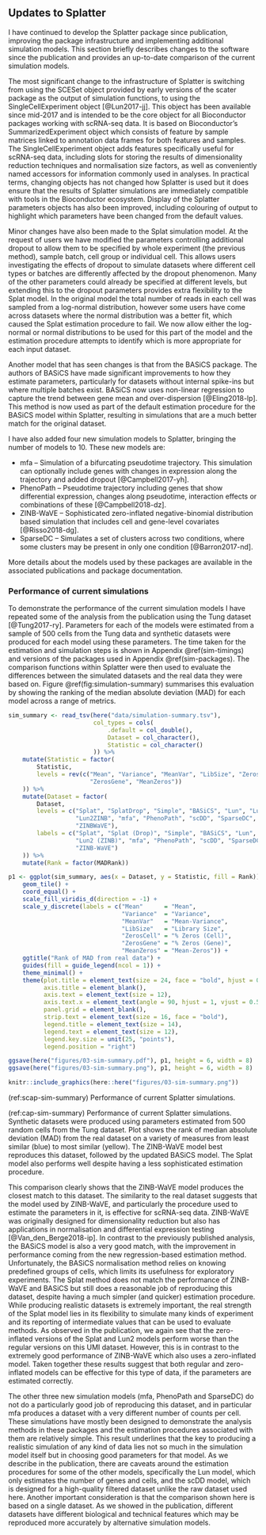 ## Updates to Splatter {#splatter-update}

I have continued to develop the Splatter package since publication, improving
the package infrastructure and implementing additional simulation models. This
section briefly describes changes to the software since the publication and
provides an up-to-date comparison of the current simulation models.

The most significant change to the infrastructure of Splatter is switching from
using the SCESet object provided by early versions of the scater package as the
output of simulation functions, to using the SingleCellExperiment object
[@Lun2017-jj]. This object has been available since mid-2017 and is intended to
be the core object for all Bioconductor packages working with scRNA-seq data.
It is based on Bioconductor's SummarizedExperiment object which consists of
feature by sample matrices linked to annotation data frames for both features
and samples. The SingleCellExperiment object adds features specifically useful
for scRNA-seq data, including slots for storing the results of dimensionality
reduction techniques and normalisation size factors, as well as conveniently
named accessors for information commonly used in analyses. In practical terms,
changing objects has not changed how Splatter is used but it does ensure that
the results of Splatter simulations are immediately compatible with tools in
the Bioconductor ecosystem. Display of the Splatter parameters objects has also
been improved, including colouring of output to highlight which parameters have
been changed from the default values.

Minor changes have also been made to the Splat simulation model. At the request
of users we have modified the parameters controlling additional dropout to
allow them to be specified by whole experiment (the previous method), sample
batch, cell group or individual cell. This allows users investigating the
effects of dropout to simulate datasets where different cell types or batches
are differently affected by the dropout phenomenon. Many of the other
parameters could already be specified at different levels, but extending this to
the dropout parameters provides extra flexibility to the Splat model. In the
original model the total number of reads in each cell was sampled from a
log-normal distribution, however some users have come across datasets where the
normal distribution was a better fit, which caused the Splat estimation
procedure to fail. We now allow either the log-normal or normal distributions
to be used for this part of the model and the estimation procedure attempts to
identify which is more appropriate for each input dataset.

Another model that has seen changes is that from the BASiCS package. The
authors of BASiCS have made significant improvements to how they estimate
parameters, particularly for datasets without internal spike-ins but where
multiple batches exist. BASiCS now uses non-linear regression to capture the
trend between gene mean and over-dispersion [@Eling2018-lp]. This method is now
used as part of the default estimation procedure for the BASiCS model within
Splatter, resulting in simulations that are a much better match for the
original dataset.

I have also added four new simulation models to Splatter, bringing the number of
models to 10. These new models are:

* mfa -- Simulation of a bifurcating pseudotime trajectory. This simulation can
  optionally include genes with changes in expression along the trajectory and
  added dropout [@Campbell2017-yh].
* PhenoPath -- Pseudotime trajectory including genes that show differential
  expression, changes along pseudotime, interaction effects or combinations of
  these [@Campbell2018-dz].
* ZINB-WaVE -- Sophisticated zero-inflated negative-binomial distribution based
  simulation that includes cell and gene-level covariates [@Risso2018-dg].
* SparseDC -- Simulates a set of clusters across two conditions, where
  some clusters may be present in only one condition [@Barron2017-nd].

More details about the models used by these packages are available in the
associated publications and package documentation.

### Performance of current simulations

\FloatBarrier

To demonstrate the performance of the current simulation models I have repeated
some of the analysis from the publication using the Tung dataset
[@Tung2017-ry]. Parameters for each of the models were estimated from a sample
of 500 cells from the Tung data and synthetic datasets were produced for each
model using these parameters. The time taken for the estimation and simulation
steps is shown in Appendix \@ref(sim-timings) and versions of the packages used
in Appendix \@ref(sim-packages). The comparison functions within Splatter were
then used to evaluate the differences between the simulated datasets and the
real data they were based on. Figure \@ref(fig:simulation-summary) summarises
this evaluation by showing the ranking of the median absolute deviation (MAD)
for each model across a range of metrics.

```r
sim_summary <- read_tsv(here("data/simulation-summary.tsv"),
                        col_types = cols(
                            .default = col_double(),
                            Dataset = col_character(),
                            Statistic = col_character()
                        )) %>%
    mutate(Statistic = factor(
        Statistic,
        levels = rev(c("Mean", "Variance", "MeanVar", "LibSize", "ZerosCell",
                       "ZerosGene", "MeanZeros"))
    )) %>%
    mutate(Dataset = factor(
        Dataset,
        levels = c("Splat", "SplatDrop", "Simple", "BASiCS", "Lun", "Lun2",
                   "Lun2ZINB", "mfa", "PhenoPath", "scDD", "SparseDC",
                   "ZINBWaVE"),
        labels = c("Splat", "Splat (Drop)", "Simple", "BASiCS", "Lun", "Lun2",
                   "Lun2 (ZINB)", "mfa", "PhenoPath", "scDD", "SparseDC",
                   "ZINB-WaVE")
    )) %>%
    mutate(Rank = factor(MADRank))

p1 <- ggplot(sim_summary, aes(x = Dataset, y = Statistic, fill = Rank)) +
    geom_tile() +
    coord_equal() +
    scale_fill_viridis_d(direction = -1) +
    scale_y_discrete(labels = c("Mean"      = "Mean",
                                "Variance"  = "Variance",
                                "MeanVar"   = "Mean-Variance",
                                "LibSize"   = "Library Size",
                                "ZerosCell" = "% Zeros (Cell)",
                                "ZerosGene" = "% Zeros (Gene)",
                                "MeanZeros" = "Mean-Zeros")) +
    ggtitle("Rank of MAD from real data") +
    guides(fill = guide_legend(ncol = 1)) +
    theme_minimal() +
    theme(plot.title = element_text(size = 24, face = "bold", hjust = 0.4),
          axis.title = element_blank(),
          axis.text = element_text(size = 12),
          axis.text.x = element_text(angle = 90, hjust = 1, vjust = 0.5),
          panel.grid = element_blank(),
          strip.text = element_text(size = 16, face = "bold"),
          legend.title = element_text(size = 14),
          legend.text = element_text(size = 12),
          legend.key.size = unit(25, "points"),
          legend.position = "right")

ggsave(here("figures/03-sim-summary.pdf"), p1, height = 6, width = 8)
ggsave(here("figures/03-sim-summary.png"), p1, height = 6, width = 8)

knitr::include_graphics(here::here("figures/03-sim-summary.png"))
```

(ref:scap-sim-summary) Performance of current Splatter simulations.

(ref:cap-sim-summary) Performance of current Splatter simulations. Synthetic datasets were produced using parameters estimated from 500 random cells from the Tung dataset. Plot shows the rank of median absolute deviation (MAD) from the real dataset on a variety of measures from least similar (blue) to most similar (yellow). The ZINB-WaVE model best reproduces this dataset, followed by the updated BASiCS model. The Splat model also performs well despite having a less sophisticated estimation procedure.

This comparison clearly shows that the ZINB-WaVE model produces the closest
match to this dataset. The similarity to the real dataset suggests that the
model used by ZINB-WaVE, and particularly the procedure used to estimate the
parameters in it, is effective for scRNA-seq data. ZINB-WaVE was originally
designed for dimensionality reduction but also has applications in
normalisation and differential expression testing [@Van_den_Berge2018-ip]. In
contrast to the previously published analysis, the BASiCS model is also a very
good match, with the improvement in performance coming from the new
regression-based estimation method. Unfortunately, the BASiCS normalisation
method relies on knowing predefined groups of cells, which limits its
usefulness for exploratory experiments. The Splat method does not match the
performance of ZINB-WaVE and BASiCS but still does a reasonable job of
reproducing this dataset, despite having a much simpler (and quicker)
estimation procedure. While producing realistic datasets is extremely
important, the real strength of the Splat model lies in its flexibility to
simulate many kinds of experiment and its reporting of intermediate values that
can be used to evaluate methods. As observed in the publication, we again see
that the zero-inflated versions of the Splat and Lun2 models perform worse than
the regular versions on this UMI dataset. However, this is in contrast to the
extremely good performance of ZINB-WaVE which also uses a zero-inflated model.
Taken together these results suggest that both regular and zero-inflated models
can be effective for this type of data, if the parameters are estimated
correctly.

The other three new simulation models (mfa, PhenoPath and SparseDC) do not do a
particularly good job of reproducing this dataset, and in particular mfa
produces a dataset with a very different number of counts per cell. These
simulations have mostly been designed to demonstrate the analysis methods in
these packages and the estimation procedures associated with them are
relatively simple. This result underlines that the key to producing a realistic
simulation of any kind of data lies not so much in the simulation model itself
but in choosing good parameters for that model. As we describe in the
publication, there are caveats around the estimation procedures for some of the
other models, specifically the Lun model, which only estimates the number of
genes and cells, and the scDD model, which is designed for a high-quality
filtered dataset unlike the raw dataset used here. Another important
consideration is that the comparison shown here is based on a single dataset.
As we showed in the publication, different datasets have different biological
and technical features which may be reproduced more accurately by alternative
simulation models.
